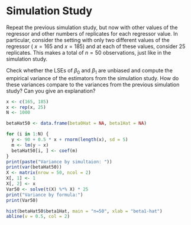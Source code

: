 # Simulation Study
Repeat the previous simulation study, but now with other values of the regressor 
and other numbers of replicates for each regressor value. In particular, consider 
the setting with only two different values of the regressor ( $x = 165$ and
$x = 185$) and at each of these values, consider 25 replicates. This makes a 
total of $n = 50$ observations, just like in the simulation study.

Check whether the LSEs of $\beta_0$ and $\beta_1$ are unbiased and compute the 
empirical variance of the estimators from the simulation study. How do these 
variances compare to the variances from the previous simulation study? Can you 
give an explanation?

```r
x <- c(165, 185)
x <- rep(x, 25)
N <- 1000

betaHat50 <- data.frame(beta0Hat = NA, beta1Hat = NA)

for (i in 1:N) {
  y <- 90 + 0.5 * x + rnorm(length(x), sd = 5)
  m <- lm(y ~ x)
  betaHat50[i, ] <- coef(m)
}
print(paste("Variance by simultaion: "))
print(var(betaHat50))
X <- matrix(nrow = 50, ncol = 2)
X[, 1] <- 1
X[, 2] <- x
Var50 <- solve(t(X) %*% X) * 25
print("Variance by formula:")
print(Var50)
```
```r
hist(betaHat50$beta1Hat, main = "n=50", xlab = "beta1-hat")
abline(v = 0.5, col = 2)
```